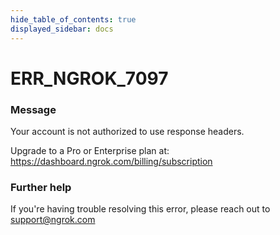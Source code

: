 ```yaml
---
hide_table_of_contents: true
displayed_sidebar: docs
---
```



# ERR_NGROK_7097

### Message

Your account is not authorized to use response headers.

Upgrade to a Pro or Enterprise plan at: https://dashboard.ngrok.com/billing/subscription

<ErrorDetails error="err_ngrok_7097" />

### Further help

If you're having trouble resolving this error, please reach out to [support@ngrok.com](mailto:support@ngrok.com?subject=Help%20with%20ERR_NGROK_7097)
